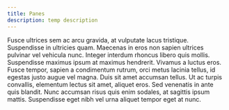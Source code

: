 ```yaml
---
title: Panes
description: temp description
---
```

Fusce ultrices sem ac arcu gravida, at vulputate lacus tristique. Suspendisse in ultricies quam. Maecenas in eros non sapien ultrices
 pulvinar vel vehicula nunc. Integer interdum rhoncus libero quis mollis. Suspendisse maximus ipsum at maximus hendrerit. Vivamus a 
 luctus eros. Fusce tempor, sapien a condimentum rutrum, orci metus lacinia tellus, id egestas justo augue vel magna. Duis sit amet 
 accumsan tellus. Ut ac turpis convallis, elementum lectus sit amet, aliquet eros. Sed venenatis in ante quis blandit. Nunc accumsan 
 risus quis enim sodales, at sagittis ipsum mattis. Suspendisse eget nibh vel urna aliquet tempor eget at nunc.